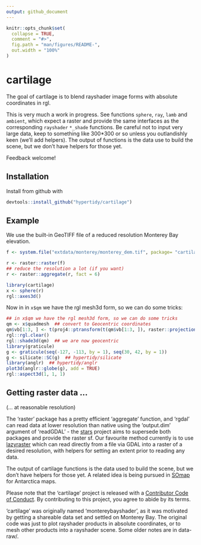 ```yaml
---
output: github_document
---
```


<!-- README.md is generated from README.Rmd. Please edit that file -->

```r
knitr::opts_chunk$set(
  collapse = TRUE,
  comment = "#>",
  fig.path = "man/figures/README-",
  out.width = "100%"
)
```
# cartilage

The goal of cartilage is to blend rayshader image forms with absolute coordinates in rgl. 


This is very much a work in progress. See functions `sphere`, `ray`, `lamb` and `ambient`, which expect a raster and provide the same
interfaces as the corresponding `rayshader` `*_shade` functions. Be careful
not to input very large data, keep to something like 300*300 or so unless you outlandishly keen (we'll add helpers). The output of functions is the data use to build the scene, but we don't have helpers for those yet.  



Feedback welcome!


## Installation

Install from github with 

```R
devtools::install_github("hypertidy/cartilage")
```

## Example

We use the built-in GeoTIFF file of a reduced resolution Monterey Bay elevation. 


```r
f <- system.file("extdata/monterey/monterey_dem.tif", package= "cartilage")

r <- raster::raster(f)
## reduce the resolution a lot (if you want)
r <- raster::aggregate(r, fact = 6)

library(cartilage)
x <- sphere(r)
rgl::axes3d()
```


Now in in `x$qm` we have the rgl mesh3d form, so we can do some tricks: 

```r
## in x$qm we have the rgl mesh3d form, so we can do some tricks
qm <- x$quadmesh  ## convert to Geocentric coordinates
qm$vb[1:3, ] <- t(proj4::ptransform(t(qm$vb[1:3, ]), raster::projection(r), "+proj=geocent +datum=WGS84"))
rgl::rgl.clear()  
rgl::shade3d(qm)  ## we are now geocentric
library(graticule)
g <- graticule(seq(-127, -113, by = 1), seq(30, 42, by = 1))
g <- silicate::SC(g)  ## hypertidy/silicate
library(anglr)  ## hypertidy/anglr
plot3d(anglr::globe(g), add = TRUE)
rgl::aspect3d(1, 1, 1)
```


## Getting raster data ...

(... at reasonable resolution)

The 'raster' package has a pretty efficient 'aggregate' function, and 'rgdal' can read data at lower resolution than native using the 'output.dim' argument of 'readGDAL' - the [stars](https://github.com/r-spatial/stars.git) project aims to supersede both packages and provide the raster sf. Our favourite method currently is to use [lazyraster](https://github.com/hypertidy/lazyraster.git) which can read directly from a file via GDAL into a raster of  a desired resolution, with helpers for setting an extent prior to reading any data. 

The output of cartilage functions is the data used to build the scene, but we don't have helpers for those yet.  A related idea is being pursued in [SOmap](https://github.com/Maschette/SOmap.git) for Antarctica maps. 



 Please note that the 'cartilage' project is released with a [Contributor Code of Conduct](CODE_OF_CONDUCT.md). By contributing to this project, you agree to abide by its terms.



'cartilage' was originally named 'montereybayshader', as it was motivated by getting a shareable data
set and settled on Monterey Bay. The original code was just to plot rayshader products in absolute coordinates, or to mesh other products into a rayshader scene. Some older notes are in data-raw/. 
